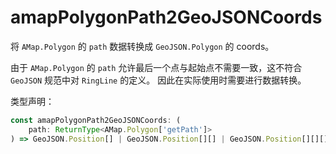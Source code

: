
<Meta title="Helpers/amapPolygonPath2GeoJSONCoords" />

# amapPolygonPath2GeoJSONCoords

将 `AMap.Polygon` 的 `path` 数据转换成 `GeoJSON.Polygon` 的 coords。

由于 `AMap.Polygon` 的 `path` 允许最后一个点与起始点不需要一致，这不符合 `GeoJSON` 规范中对 `RingLine` 的定义。
因此在实际使用时需要进行数据转换。

类型声明：

```ts
const amapPolygonPath2GeoJSONCoords: (
    path: ReturnType<AMap.Polygon['getPath']>
) => GeoJSON.Position[] | GeoJSON.Position[][] | GeoJSON.Position[][][]
```
